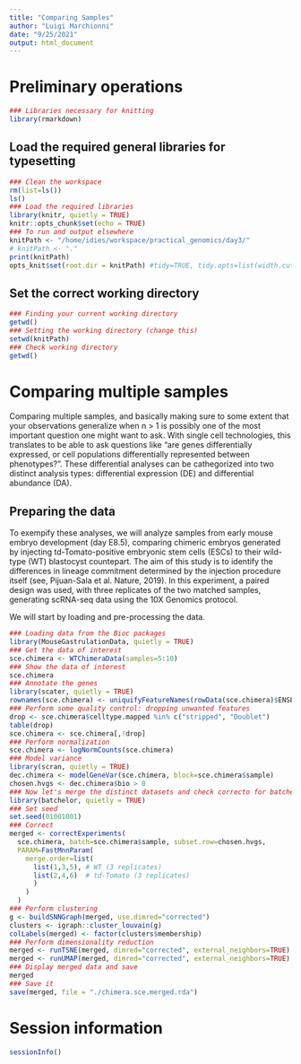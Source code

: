 ```yaml
---
title: "Comparing Samples"
author: "Luigi Marchionni"
date: "9/25/2021"
output: html_document
---
```


# Preliminary operations

```r
### Libraries necessary for knitting
library(rmarkdown)
```

## Load the required general libraries for typesetting

```r
### Clean the workspace
rm(list=ls())
ls()
### Load the required libraries
library(knitr, quietly = TRUE)
knitr::opts_chunk$set(echo = TRUE)
### To run and output elsewhere
knitPath <- "/home/idies/workspace/practical_genomics/day3/"
# knitPath <- "."
print(knitPath)
opts_knit$set(root.dir = knitPath) #tidy=TRUE, tidy.opts=list(width.cutoff=180))
```

## Set the correct working directory

```r
### Finding your current working directory
getwd()
### Setting the working directory (change this)
setwd(knitPath)
### Check working directory
getwd()
```

# Comparing multiple samples
Comparing multiple samples, and basically making sure to some extent that your observations generalize when n > 1 is possibly one of the most important question one might want to ask. With single cell technologies, this translates to be able to ask questions like "are genes differentially expressed, or cell populations differentially represented between phenotypes?". These differential analyses can be cathegorized into two distinct analysis types: differential expression (DE) and differential abundance (DA).

## Preparing the data
To exempify these analyses, we will analyze samples from early mouse embryo development (day E8.5), comparing chimeric embryos generated by injecting td-Tomato-positive embryonic stem cells (ESCs) to their wild-type (WT) blastocyst countepart. The aim of this study is to identify the differences in lineage commitment determined by the injection procedure itself (see, Pijuan-Sala et al. Nature, 2019). In this experiment, a paired design was used, with three replicates of the two matched samples, generating scRNA-seq data using the 10X Genomics protocol.

We will start by loading and pre-processing the data.

```r
### Loading data from the Bioc packages
library(MouseGastrulationData, quietly = TRUE)
### Get the data of interest
sce.chimera <- WTChimeraData(samples=5:10)
### Show the data of interest
sce.chimera
### Annotate the genes
library(scater, quietly = TRUE)
rownames(sce.chimera) <- uniquifyFeatureNames(rowData(sce.chimera)$ENSEMBL, rowData(sce.chimera)$SYMBOL)
### Perform some quality control: dropping unwanted features
drop <- sce.chimera$celltype.mapped %in% c("stripped", "Doublet")
table(drop)
sce.chimera <- sce.chimera[,!drop]
### Perform normalization
sce.chimera <- logNormCounts(sce.chimera)
### Model variance
library(scran, quietly = TRUE)
dec.chimera <- modelGeneVar(sce.chimera, block=sce.chimera$sample)
chosen.hvgs <- dec.chimera$bio > 0
### Now let's merge the distinct datasets and check correcto for batches
library(batchelor, quietly = TRUE)
### Set seed
set.seed(01001001)
### Correct
merged <- correctExperiments(
  sce.chimera, batch=sce.chimera$sample, subset.row=chosen.hvgs,
  PARAM=FastMnnParam(
    merge.order=list(
      list(1,3,5), # WT (3 replicates)
      list(2,4,6)  # td-Tomato (3 replicates)
      )
    )
  )
### Perform clustering
g <- buildSNNGraph(merged, use.dimred="corrected")
clusters <- igraph::cluster_louvain(g)
colLabels(merged) <- factor(clusters$membership)
### Perform dimensionality reduction
merged <- runTSNE(merged, dimred="corrected", external_neighbors=TRUE)
merged <- runUMAP(merged, dimred="corrected", external_neighbors=TRUE)
### Display merged data and save
merged
### Save it
save(merged, file = "./chimera.sce.merged.rda")
```

# Session information
```r
sessionInfo()
```







